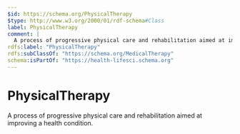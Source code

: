 ```yaml
---
$id: https://schema.org/PhysicalTherapy
$type: http://www.w3.org/2000/01/rdf-schema#Class
label: PhysicalTherapy
comment: |
  A process of progressive physical care and rehabilitation aimed at improving a health condition.
rdfs:label: "PhysicalTherapy"
rdfs:subClassOf: "https://schema.org/MedicalTherapy"
schema:isPartOf: "https://health-lifesci.schema.org"
---
```


# PhysicalTherapy

A process of progressive physical care and rehabilitation aimed at improving a health condition.

